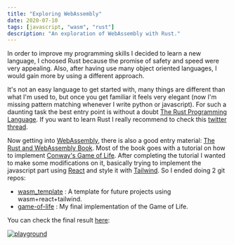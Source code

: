 ```yaml
---
title: "Exploring WebAssembly"
date: 2020-07-10
tags: [javascript, "wasm", "rust"]
description: "An exploration of WebAssembly with Rust."
---
```


In order to improve my programming skills I decided to learn a new language,
I choosed Rust because the promise of safety and speed were very appealing.
Also, after having use many object oriented languages, I would gain more by using a different approach.

It's not an easy language to get started with, many things are different than what I'm used to, but once you get familiar it feels very elegant
(now I'm missing pattern matching whenever I write python or javascript).
For such a daunting task the best entry point is without a doubt [The Rust Programming Language](https://doc.rust-lang.org/stable/book/title-page.html).
If you want to learn Rust I really recommend to check this [twitter thread](https://twitter.com/AndreaPessino/status/1042120425415700480).

Now getting into [WebAssembly](https://webassembly.org/), there is also a good entry material:
[The Rust and WebAssembly Book](https://rustwasm.github.io/docs/book/).
Most of the book goes with a tutorial on how to implement [Conway's Game of Life](https://en.wikipedia.org/wiki/Conway%27s_Game_of_Life).
After completing the tutorial I wanted to make some modifications on it, basically trying to implement the javascript part using
[React](https://reactjs.org/) and style it with [Tailwind](https://tailwindcss.com/). So I ended doing 2 git repos:
- [wasm_template](https://github.com/renato145/wasm_template) : A template for future projects using wasm+react+tailwind.
- [game-of-life](https://github.com/renato145/game-of-life) : My final implementation of the Game of Life.

You can check the final result [here](https://renato145.github.io/game-of-life/):

[![playground](img.png)](https://renato145.github.io/game-of-life/)
